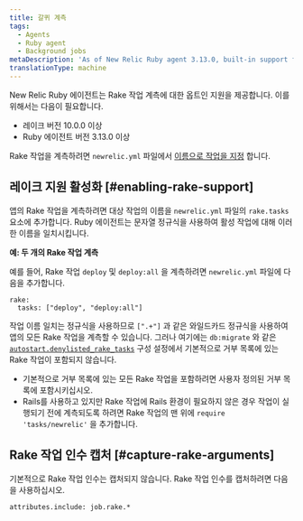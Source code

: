 ```yaml
---
title: 갈퀴 계측
tags:
  - Agents
  - Ruby agent
  - Background jobs
metaDescription: 'As of New Relic Ruby agent 3.13.0, built-in support for instrumenting Rake tasks (10.0.0 and higher) is available on an opt-in basis.'
translationType: machine
---
```


New Relic Ruby 에이전트는 Rake 작업 계측에 대한 옵트인 지원을 제공합니다. 이를 위해서는 다음이 필요합니다.

* 레이크 버전 10.0.0 이상
* Ruby 에이전트 버전 3.13.0 이상

Rake 작업을 계측하려면 `newrelic.yml` 파일에서 [이름으로 작업을 지정](#enabling-rake-support) 합니다.

## 레이크 지원 활성화 [#enabling-rake-support]

앱의 Rake 작업을 계측하려면 대상 작업의 이름을 `newrelic.yml` 파일의 `rake.tasks` 요소에 추가합니다. Ruby 에이전트는 문자열 정규식을 사용하여 활성 작업에 대해 이러한 이름을 일치시킵니다.

**예: 두 개의 Rake 작업 계측**

예를 들어, Rake 작업 `deploy` 및 `deploy:all` 을 계측하려면 `newrelic.yml` 파일에 다음을 추가합니다.

```
rake:
  tasks: ["deploy", "deploy:all"]
```

작업 이름 일치는 정규식을 사용하므로 `[".+"]` 과 같은 와일드카드 정규식을 사용하여 앱의 모든 Rake 작업을 계측할 수 있습니다. 그러나 여기에는 `db:migrate` 와 같은 [`autostart.denylisted_rake_tasks`](/docs/apm/agents/ruby-agent/configuration/ruby-agent-configuration/#autostart-denylisted_rake_tasks) 구성 설정에서 기본적으로 거부 목록에 있는 Rake 작업이 포함되지 않습니다.

* 기본적으로 거부 목록에 있는 모든 Rake 작업을 포함하려면 사용자 정의된 거부 목록에 포함시키십시오.
* Rails를 사용하고 있지만 Rake 작업에 Rails 환경이 필요하지 않은 경우 작업이 실행되기 전에 계측되도록 하려면 Rake 작업의 맨 위에 `require 'tasks/newrelic'` 을 추가합니다.

## Rake 작업 인수 캡처 [#capture-rake-arguments]

기본적으로 Rake 작업 인수는 캡처되지 않습니다. Rake 작업 인수를 캡처하려면 다음을 사용하십시오.

```
attributes.include: job.rake.*
```